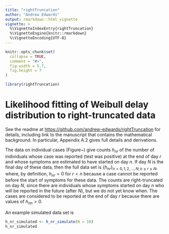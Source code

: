 ```yaml
---
title: "rightTruncation"
author: "Andrew Edwards"
output: rmarkdown::html_vignette
vignette: >
  %\VignetteIndexEntry{rightTruncation}
  %\VignetteEngine{knitr::rmarkdown}
  %\VignetteEncoding{UTF-8}
---
```


```r
knitr::opts_chunk$set(
  collapse = TRUE,
  comment = "#>",
  fig.width = 5.7,
  fig.height = 7
)
```

```r
library(rightTruncation)
```

# Likelihood fitting of Weibull delay distribution to right-truncated data

See the readme at <https://github.com/andrew-edwards/rightTruncation> for
details, including link to the manuscript that contains the mathematical
background. In particular, Appendix A.2 gives full details and derivations.

The data on individual cases (Figure~\ref{fig:symptoms}) give counts $h_{nr}$ of
the number of individuals whose case was reported (test was positive) at the end
of day $r$ and whose symptoms are estimated to have started on day $n$. If day
$N$ is the final day of these data, then the full data set is $\{ h_{nr} \}_{n =
0, 1, 2, ..., N; n \leq r \leq N}$, where, by definition, $h_{nr} = 0$ for $r <
n$ because a case cannot be reported before the start of symptoms for these
data. The counts are right-truncated on day $N$, since there are individuals
whose symptoms started on day $n$ who will be reported in the future (after
$N$), but we do not yet know when. The cases are considered to be reported at
the end of day $r$ because there are values of $h_{nn} > 0$.

An example simulated data set is
```r
h_nr_simulated <- h_nr_simulate(N = 10)
h_nr_simulated
```
